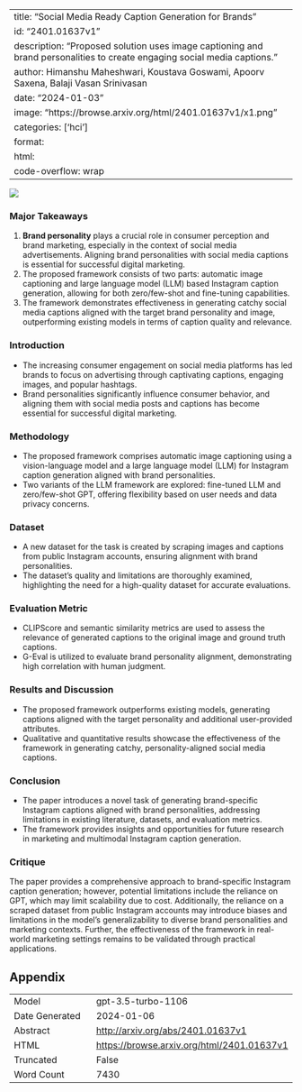
---
title: "Social Media Ready Caption Generation for Brands"
id: "2401.01637v1"
description: "Proposed solution uses image captioning and brand personalities to create engaging social media captions."
author: Himanshu Maheshwari, Koustava Goswami, Apoorv Saxena, Balaji Vasan Srinivasan
date: "2024-01-03"
image: "https://browse.arxiv.org/html/2401.01637v1/x1.png"
categories: ['hci']
format:
  html:
    code-overflow: wrap
---

![](https://browse.arxiv.org/html/2401.01637v1/x1.png)

### Major Takeaways
1. **Brand personality** plays a crucial role in consumer perception and brand marketing, especially in the context of social media advertisements. Aligning brand personalities with social media captions is essential for successful digital marketing.
2. The proposed framework consists of two parts: automatic image captioning and large language model (LLM) based Instagram caption generation, allowing for both zero/few-shot and fine-tuning capabilities.
3. The framework demonstrates effectiveness in generating catchy social media captions aligned with the target brand personality and image, outperforming existing models in terms of caption quality and relevance.

### Introduction
- The increasing consumer engagement on social media platforms has led brands to focus on advertising through captivating captions, engaging images, and popular hashtags.
- Brand personalities significantly influence consumer behavior, and aligning them with social media posts and captions has become essential for successful digital marketing.

### Methodology
- The proposed framework comprises automatic image captioning using a vision-language model and a large language model (LLM) for Instagram caption generation aligned with brand personalities.
- Two variants of the LLM framework are explored: fine-tuned LLM and zero/few-shot GPT, offering flexibility based on user needs and data privacy concerns.

### Dataset
- A new dataset for the task is created by scraping images and captions from public Instagram accounts, ensuring alignment with brand personalities.
- The dataset's quality and limitations are thoroughly examined, highlighting the need for a high-quality dataset for accurate evaluations.

### Evaluation Metric
- CLIPScore and semantic similarity metrics are used to assess the relevance of generated captions to the original image and ground truth captions.
- G-Eval is utilized to evaluate brand personality alignment, demonstrating high correlation with human judgment.

### Results and Discussion
- The proposed framework outperforms existing models, generating captions aligned with the target personality and additional user-provided attributes.
- Qualitative and quantitative results showcase the effectiveness of the framework in generating catchy, personality-aligned social media captions.

### Conclusion
- The paper introduces a novel task of generating brand-specific Instagram captions aligned with brand personalities, addressing limitations in existing literature, datasets, and evaluation metrics.
- The framework provides insights and opportunities for future research in marketing and multimodal Instagram caption generation.

### Critique
The paper provides a comprehensive approach to brand-specific Instagram caption generation; however, potential limitations include the reliance on GPT, which may limit scalability due to cost. Additionally, the reliance on a scraped dataset from public Instagram accounts may introduce biases and limitations in the model's generalizability to diverse brand personalities and marketing contexts. Further, the effectiveness of the framework in real-world marketing settings remains to be validated through practical applications.

## Appendix

|          |          |
|----------|----------|
| Model     | gpt-3.5-turbo-1106       |
| Date Generated     | 2024-01-06       |
| Abstract | [http://arxiv.org/abs/2401.01637v1](http://arxiv.org/abs/2401.01637v1)        |
| HTML     | [https://browse.arxiv.org/html/2401.01637v1](https://browse.arxiv.org/html/2401.01637v1)       |
| Truncated       | False       |
| Word Count       | 7430       |